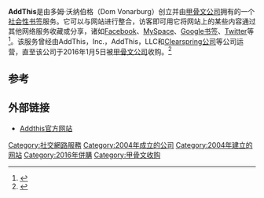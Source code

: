 {{Infobox website
| name = AddThis
| logo = [[File:AddThis_logo.gif|File:AddThis logo.gif]]
| screenshot = 
| url = http://www.addthis.com/
| alexa = 147<br />{{flagicon|United States}} 212 ({{as of|2012|8|27|alt=2012年8月}})<ref name="alexa">{{cite web|url=http://www.alexa.com/siteinfo/www.addthis.com|title=Addthis.com Site Info|publisher=[[Alexa_Internet|Alexa Internet]]|accessdate=2012-08-27|archive-date=2016-03-06|archive-url=https://web.archive.org/web/20160306025115/http://www.alexa.com/siteinfo/www.addthis.com|dead-url=no}}</ref><!--Updated by YFdyh-bot.-->
| type = [[社会性书签|社会性书签]]
| owner = [[甲骨文公司|甲骨文公司]]
| author = 
| launch_date = 2006年10月<ref>{{cite web |title=AddThis announces public beta |url=http://www.addthis.com/blog/2006/09/25/add-me-unveils-addthis-button-announces-public-beta/ |accessdate=2018-07-29 |archive-date=2018-07-26 |archive-url=https://web.archive.org/web/20180726061909/http://www.addthis.com/blog/2006/09/25/add-me-unveils-addthis-button-announces-public-beta/ |dead-url=no }}</ref>
}}

'''AddThis'''是由多姆·沃纳伯格（Dom Vonarburg）创立并由[[甲骨文公司|甲骨文公司]]拥有的一个[[社会性书签|社会性书签]]服务。它可以与网站进行整合，访客即可用它将网站上的某些内容通过其他网络服务收藏或分享，诸如[[Facebook|Facebook]]、[[MySpace|MySpace]]、[[Google书签|Google书签]]、[[Twitter|Twitter]]等<ref name=wired>{{cite web |accessdate=2010-02-04 |url=https://www.wired.com/epicenter/2008/09/widget-maker-cl/ |title=Widget-maker Clearspring Buys AddThis |work=Wired |date=2008-09-30 |author=Keane, Meghan |archiveurl=https://web.archive.org/web/20100203210624/http://www.wired.com/epicenter/2008/09/widget-maker-cl/ |archivedate=2010-02-03 |deadurl=no }}</ref>。该服务曾经由AddThis，Inc.，AddThis，LLC和[[Clearspring公司|Clearspring公司]]等公司运营，直至该公司于2016年1月5日被[[甲骨文公司|甲骨文公司]]收购。<ref name="DCInno">{{cite web | title = DCInno | publisher = DCInno | url = http://dcinno.streetwise.co/2016/01/05/oracle-addthis-acquisition-price-is-175m-big-win-for-dc-vc | accessdate = 2016-01-06 | archive-date = 2016-01-29 | archive-url = https://web.archive.org/web/20160129130351/http://dcinno.streetwise.co/2016/01/05/oracle-addthis-acquisition-price-is-175m-big-win-for-dc-vc/ | dead-url = no }}</ref>

== 参考 ==
{{reflist}}

== 外部链接 ==
* [http://www.addthis.com/ Addthis官方网站]{{Wayback|url=http://www.addthis.com/ |date=20100217163844 }}

{{网站小作品}}

[[Category:社交網路服務|Category:社交網路服務]]
[[Category:2004年成立的公司|Category:2004年成立的公司]]
[[Category:2004年建立的网站|Category:2004年建立的网站]]
[[Category:2016年併購|Category:2016年併購]]
[[Category:甲骨文收购|Category:甲骨文收购]]